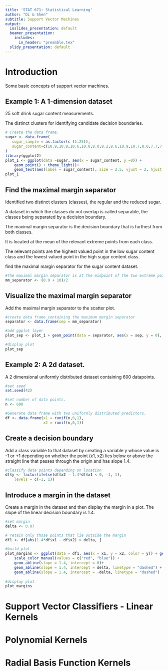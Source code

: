 ```yaml
---
title: 'STAT 671: Statistical Learning'
author: "Di & Shen"
subtitle: Support Vector Machines
output:
  ioslides_presentation: default
  beamer_presentation:
    includes:
      in_header: "preamble.tex"
  slidy_presentation: default
---
```


# Introduction

Some basic concepts of support vector machines.


## Example 1: A 1-dimension dataset

25 soft drink sugar content measurements. 
 
The distinct clusters for identifying candidate decision boundaries.

```r
# Create the data frame.
sugar <- data.frame(
   sugar_sample = as.factor(c (1:25)),
   sugar_content=c(10.9,10.9,10.6,10.0,8.0,8.2,8.6,10.9,10.7,8.0,7.7,7.8,8.4,11.5,11.2,8.9,8.7,7.4,10.9,10.0,11.4,10.8,8.5,8.2,10.6)
)
library(ggplot2)
plot_1 <- ggplot(data =sugar, aes(x = sugar_content, y =0)) + 
    geom_point() + theme_light()+
    geom_text(aes(label = sugar_content), size = 2.5, vjust = 2, hjust = 0.5)
plot_1
```

## Find the maximal margin separator

Identified two distinct clusters (classes), the regular and the reduced sugar.

A dataset in which the classes do not overlap is called separable, the classes being separated by a decision boundary. 

The maximal margin separator is the decision boundary that is furthest from both classes. 

It is located at the mean of the relevant extreme points from each class. 

The relevant points are the highest valued point in the low sugar content class and the lowest valued point in the high sugar content class. 

find the maximal margin separator for the sugar content dataset.

```r
#The maximal margin separator is at the midpoint of the two extreme points in each cluster.
mm_separator <- (8.9 + 10)/2
```

## Visualize the maximal margin separator

Add the maximal margin separator to the scatter plot.

```r
#create data frame containing the maximum margin separator
separator <- data.frame(sep = mm_separator)

#add ggplot layer 
plot_sep <- plot_1 + geom_point(data = separator, aes(x = sep, y = 0), color = "blue", size = 4)

#display plot
plot_sep
```

## Example 2: A 2d dataset.
A 2 dimensional uniformly distributed dataset containing 600 datapoints.

```r
#set seed
set.seed(42)

#set number of data points. 
n <- 600

#Generate data frame with two uniformly distributed predictors.
df <- data.frame(x1 = runif(n,0,1), 
                 x2 = runif(n,0,1))
```

## Create a decision boundary

Add a class variable to that dataset by creating a variable y whose value is -1 or +1 depending on whether the point (x1, x2) lies below or above the straight line that passes through the origin and has slope 1.4.

```r
#classify data points depending on location
df$y <- factor(ifelse(df$x2 - 1.4*df$x1 < 0, -1, 1), 
    levels = c(-1, 1))
```

## Introduce a margin in the dataset

Create a margin in the dataset and then display the margin in a plot. The slope of the linear decision boundary is 1.4.


```r
#set margin
delta <- 0.07

# retain only those points that lie outside the margin
df1 <- df[abs(1.4*df$x1 - df$x2) > delta, ]

#build plot
plot_margins <- ggplot(data = df1, aes(x = x1, y = x2, color = y)) + geom_point() + 
    scale_color_manual(values = c("red", "blue")) + 
    geom_abline(slope = 1.4, intercept = 0)+
    geom_abline(slope = 1.4, intercept = delta, linetype = "dashed") +
    geom_abline(slope = 1.4, intercept = -delta, linetype = "dashed")
 
#display plot 
plot_margins
```


# Support Vector Classifiers - Linear Kernels



# Polynomial Kernels


# Radial Basis Function Kernels




